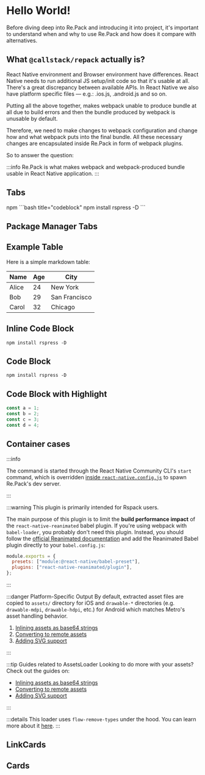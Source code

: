 
# Hello World!

Before diving deep into Re.Pack and introducing it into project, it's important to understand when and why to use Re.Pack and how does it compare with alternatives.

## What `@callstack/repack` actually is? 

React Native environment and Browser environment have differences. React Native needs to run additional JS setup/init code so that it's usable at all. There's a great discrepancy between available APIs. In React Native we also have platform specific files — e.g.: .ios.js, .android.js and so on.

Putting all the above together, makes webpack unable to produce bundle at all due to build errors and then the bundle produced by webpack is unusable by default.

Therefore, we need to make changes to webpack configuration and change how and what webpack puts into the final bundle. All these necessary changes are encapsulated inside Re.Pack in form of webpack plugins.

So to answer the question:

:::info 
Re.Pack is what makes webpack and webpack-produced bundle usable in React Native application.
:::

## Tabs

<Tabs>
  <Tab label="first tab">npm</Tab>
  <Tab label="second tab">
    ```bash title="codeblock"
    npm install rspress -D
    ```
  </Tab>
</Tabs>

## Package Manager Tabs

<PackageManagerTabs command="install rspress -D" />

## Example Table

Here is a simple markdown table:

| Name   | Age | City      |
|--------|-----|-----------|
| Alice  | 24  | New York  |
| Bob    | 29  | San Francisco |
| Carol  | 32  | Chicago   |

## Inline Code Block

`npm install rspress -D`

## Code Block

```
npm install rspress -D
```

## Code Block with Highlight

```ts title=codeblock.ts {1,3}
const a = 1;
const b = 2;
const c = 3;
const d = 4;
```

## Container cases

:::info

The command is started through the React Native Community CLI's `start` command, which is overridden [inside `react-native.config.js`](/) to spawn Re.Pack's dev server.

:::

:::warning This plugin is primarily intended for Rspack users.

The main purpose of this plugin is to limit the **build performance impact** of the `react-native-reanimated` babel plugin.
If you're using webpack with `babel-loader`, you probably don't need this plugin. Instead, you should follow the [official Reanimated documentation](https://docs.swmansion.com/react-native-reanimated/docs/fundamentals/getting-started/#step-2-add-reanimateds-babel-plugin) and add the Reanimated Babel plugin directly to your `babel.config.js`:

```js
module.exports = {
  presets: ["module:@react-native/babel-preset"],
  plugins: ["react-native-reanimated/plugin"],
};
```

:::

:::danger Platform-Specific Output
By default, extracted asset files are copied to `assets/` directory for iOS and `drawable-*` directories (e.g. `drawable-mdpi`, `drawable-hdpi`, etc.) for Android which matches Metro's asset handling behavior.

1. [Inlining assets as base64 strings](/docs/guides/inline-assets)
1. [Converting to remote assets](/docs/guides/remote-assets)
1.  [Adding SVG support](/docs/guides/svg)

:::

:::tip Guides related to AssetsLoader
Looking to do more with your assets? Check out the guides on:

- [Inlining assets as base64 strings](/docs/guides/inline-assets)
- [Converting to remote assets](/docs/guides/remote-assets)
- [Adding SVG support](/docs/guides/svg)

:::

:::details
This loader uses `flow-remove-types` under the hood. You can learn more about it [here](https://github.com/facebook/flow/tree/main/packages/flow-remove-types).
:::

## LinkCards

<LinkCard
  href="/"
  title="React Native"
  description="I'm using React Native, either bare (RN CLI) or with Expo and want to display a licenses screen in my app."
/>
<LinkCard
  href="/"
  title="Node.js CLI"
  description="I'm building a Node.js app or a non-React-Native project and want to generate license reports for my dependencies."
/>
<LinkCard
  href="/"
  title="Programmatic API"
  description="I want to use the core functionalities but adjust the presentation of the license report, or process the data in a different way."
/>

## Cards

<Card
  title="React Native"
  content="I'm using React Native, either bare (RN CLI) or with Expo and want to display a licenses screen in my app."
/>
<Card
  title="Node.js CLI"
  content="I'm building a Node.js app or a non-React-Native project and want to generate license reports for my dependencies."
/>
<Card
  title="Programmatic API"
  content="I want to use the core functionalities but adjust the presentation of the license report, or process the data in a different way."
/>
